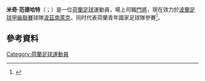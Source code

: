 {{noteTA
|G1=Football
|G2=荷甲
|G3=UEFA
|1=zh-hans:米奇·范德哈特;zh-hk:米奇·雲達赫特;zh-tw:米奇·范德哈特;
|2=zh-hans:范德哈特;zh-hk:雲達赫特;zh-tw:范德哈特;
}}
'''米奇·范德哈特'''（{{lang-nl|Mickey van der Hart}}；{{bd|1994年|6月13日}}）是一位[[荷蘭|荷蘭]][[足球|足球]]運動員，場上司職[[門將|門將]]，現在效力於[[波蘭足球甲級聯賽|波蘭足球甲級聯賽]]球隊[[波茲南萊克足球俱樂部|波茲南萊克]]，同时代表荷蘭青年國家足球隊參賽<ref>{{cite news|url=http://www.knvb.nl/nieuws/30714/voorlopige-selectie-jong-oranje-telt-32-spelers|title=Voorlopige selectie Jong Oranje telt 32 spelers|date=31 July 2013|publisher=KNVB.nl|accessdate=11 August 2013|archive-date=2013-09-12|archive-url=https://web.archive.org/web/20130912054510/http://www.knvb.nl/nieuws/30714/voorlopige-selectie-jong-oranje-telt-32-spelers|dead-url=yes}}</ref>。

==參考資料== 
{{reflist}}

{{阿贾克斯未来之星奖}}

{{DEFAULTSORT:Hart, Mickey van der}}
[[Category:荷蘭足球運動員|Category:荷蘭足球運動員]]
